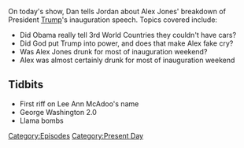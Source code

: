 {{DEFAULTSORT:
    #_EPISODE_0006:Inauguration Speech Recap
}}{{Episode
    | title           = Inauguration Speech Recap
    | caption         = Listen to this episode on [https://knowledgefight.libsyn.com/knowledge-fight-inauguration-speech-recap Libsyn] [https://open.spotify.com/episode/2tldRP8tyuRc5puECbKOrh Spotify]
    | episodeNumber   = 6
    | length          = 02:02:24
    | airDate         = January 23, 2017
    | episodeType     = [[:Category:Present Day|Present Day]]
    | appearance      = [[Lee Ann McAdoo]]
    | previousEpisode = [[5: January 19, 2017]]
    | nextEpisode     = [[7: January 23-24, 2017]]
}}

{{Stub}}

On today's show, Dan tells Jordan about Alex Jones' breakdown of President [[Trump]]'s inauguration speech. Topics covered include:

*Did Obama really tell 3rd World Countries they couldn't have cars?
*Did God put Trump into power, and does that make Alex fake cry?
*Was Alex Jones drunk for most of inauguration weekend?
*Alex was almost certainly drunk for most of inauguration weekend

==Tidbits==

*First riff on Lee Ann McAdoo's name
*George Washington 2.0
*Llama bombs

[[Category:Episodes]]
[[Category:Present Day]]
